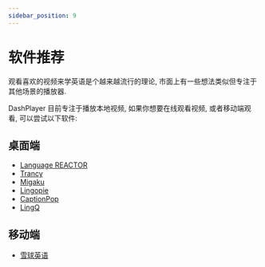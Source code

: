 ```yaml
---
sidebar_position: 9
---
```


# 软件推荐

观看喜欢的视频来学英语是个越来越流行的理论, 市面上有一些想法类似但专注于其他场景的播放器.

DashPlayer 目前专注于播放本地视频, 如果你想要在线观看视频, 或者移动端观看, 可以尝试以下软件:

## 桌面端

-   [Language REACTOR](https://www.languagereactor.com/)
-   [Trancy](https://www.trancy.org/)
-   [Migaku](https://migaku.com/)
-   [Lingopie](https://lingopie.com/)
-   [CaptionPop](https://www.captionpop.com/?nl=en)
-   [LingQ](https://www.lingq.com/)

## 移动端

-   [雪球英语](https://bit.ly/m/snowball)
